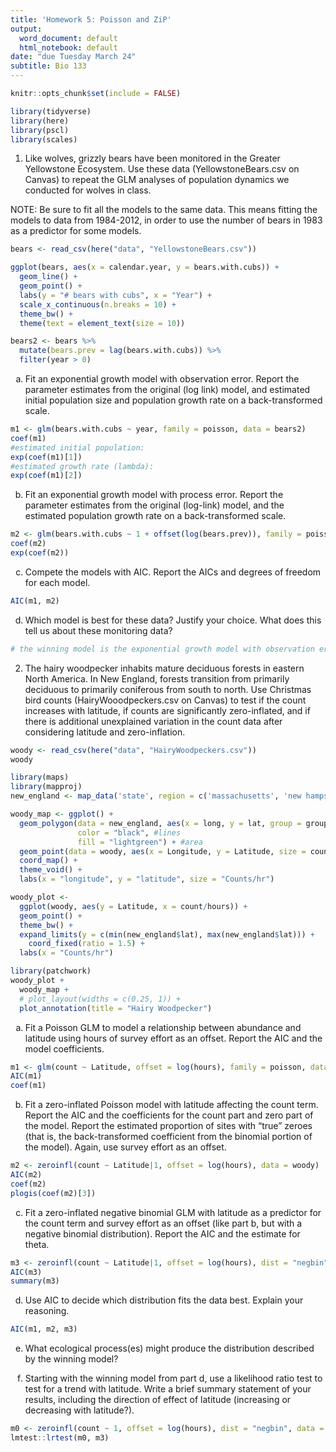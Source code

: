 ```yaml
---
title: 'Homework 5: Poisson and ZiP'
output:
  word_document: default
  html_notebook: default
date: "due Tuesday March 24"
subtitle: Bio 133
---
```

```r
knitr::opts_chunk$set(include = FALSE)
```

```r
library(tidyverse)
library(here)
library(pscl)
library(scales)
```

1. Like wolves, grizzly bears have been monitored in the Greater Yellowstone Ecosystem. Use these data (YellowstoneBears.csv on Canvas) to repeat the GLM analyses of population dynamics we conducted for wolves in class.

NOTE: Be sure to fit all the models to the same data. This means fitting the models to data from 1984-2012, in order to use the number of bears in 1983 as a predictor for some models.

```r
bears <- read_csv(here("data", "YellowstoneBears.csv"))
```

```r
ggplot(bears, aes(x = calendar.year, y = bears.with.cubs)) +
  geom_line() +
  geom_point() +
  labs(y = "# bears with cubs", x = "Year") +
  scale_x_continuous(n.breaks = 10) +
  theme_bw() +
  theme(text = element_text(size = 10))
```
```r
bears2 <- bears %>% 
  mutate(bears.prev = lag(bears.with.cubs)) %>% 
  filter(year > 0)
```

  a. Fit an exponential growth model with observation error. Report the parameter estimates from the original (log link) model, and estimated initial population size and population growth rate on a back-transformed scale.

```r
m1 <- glm(bears.with.cubs ~ year, family = poisson, data = bears2)
coef(m1)
#estimated initial population:
exp(coef(m1)[1])
#estimated growth rate (lambda):
exp(coef(m1)[2])
```

  b. Fit an exponential growth model with process error. Report the parameter estimates from the original (log-link) model, and the estimated population growth rate on a back-transformed scale.

```r
m2 <- glm(bears.with.cubs ~ 1 + offset(log(bears.prev)), family = poisson, data = bears2)
coef(m2)
exp(coef(m2))
```

  c. Compete the models with AIC. Report the AICs and degrees of freedom for each model.

```r
AIC(m1, m2)
```

  d.	Which model is best for these data? Justify your choice. What does this tell us about these monitoring data?

```r
# the winning model is the exponential growth model with observation error.  This tells us that the population is growing exponentially still and that monitoring is likely to be imperfect.  The year-to-year variation is more likely due to over/under-counting than to real population fluctuations.
```

2. The hairy woodpecker inhabits mature deciduous forests in eastern North America. In New England, forests transition from primarily deciduous to primarily coniferous from south to north. Use Christmas bird counts (HairyWooodpeckers.csv on Canvas) to test if the count increases with latitude, if counts are significantly zero-inflated, and if there is additional unexplained variation in the count data after considering latitude and zero-inflation.

```r
woody <- read_csv(here("data", "HairyWoodpeckers.csv"))
woody
```

```r
library(maps)
library(mapproj)
new_england <- map_data('state', region = c('massachusetts', 'new hampshire', 'vermont', 'maine', 'connecticut', 'rhode island'))

woody_map <- ggplot() +
  geom_polygon(data = new_england, aes(x = long, y = lat, group = group),
               color = "black", #lines
               fill = "lightgreen") + #area
  geom_point(data = woody, aes(x = Longitude, y = Latitude, size = count/hours)) +
  coord_map() +
  theme_void() +
  labs(x = "longitude", y = "latitude", size = "Counts/hr")

woody_plot <-
  ggplot(woody, aes(y = Latitude, x = count/hours)) +
  geom_point() +
  theme_bw() +
  expand_limits(y = c(min(new_england$lat), max(new_england$lat))) +
    coord_fixed(ratio = 1.5) +
  labs(x = "Counts/hr")

library(patchwork)
woody_plot +
  woody_map +
  # plot_layout(widths = c(0.25, 1)) + 
  plot_annotation(title = "Hairy Woodpecker")
```

  a. Fit a Poisson GLM to model a relationship between abundance and latitude using hours of survey effort as an offset.  Report the AIC and the model coefficients.

```r
m1 <- glm(count ~ Latitude, offset = log(hours), family = poisson, data = woody)
AIC(m1)
coef(m1)
```

  b. Fit a zero-inflated Poisson model with latitude affecting the count term. Report the AIC and the coefficients for the count part and zero part of the model. Report the estimated proportion of sites with "true" zeroes (that is, the back-transformed coefficient from the binomial portion of the model). Again, use survey effort as an offset.
  
```r
m2 <- zeroinfl(count ~ Latitude|1, offset = log(hours), data = woody)
AIC(m2)
coef(m2)
plogis(coef(m2)[3])
```
  
  c. Fit a zero-inflated negative binomial GLM with latitude as a predictor for the count term and survey effort as an offset (like part b, but with a negative binomial distribution).  Report the AIC and the estimate for theta.
  
```r
m3 <- zeroinfl(count ~ Latitude|1, offset = log(hours), dist = "negbin", data = woody)
AIC(m3)
summary(m3)
```
  
  d. Use AIC to decide which distribution fits the data best.  Explain your reasoning.
  
```r
AIC(m1, m2, m3)
```
  
  e. What ecological process(es) might produce the distribution described by the winning model?
  
  f. Starting with the winning model from part d, use a likelihood ratio test to test for a trend with latitude. Write a brief summary statement of your results, including the direction of effect of latitude (increasing or decreasing with latitude?).
  
```r
m0 <- zeroinfl(count ~ 1, offset = log(hours), dist = "negbin", data = woody)
lmtest::lrtest(m0, m3)
```
  
  